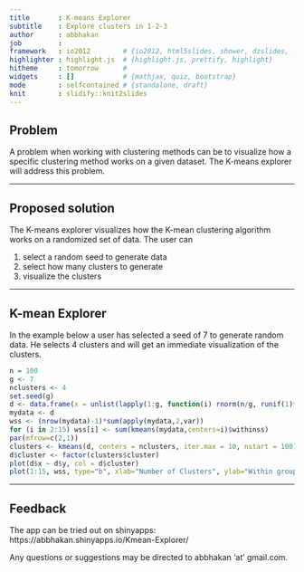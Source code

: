 ```yaml
---
title       : K-means Explorer
subtitle    : Explore clusters in 1-2-3
author      : abbhakan
job         : 
framework   : io2012        # {io2012, html5slides, shower, dzslides, ...}
highlighter : highlight.js  # {highlight.js, prettify, highlight}
hitheme     : tomorrow      # 
widgets     : []            # {mathjax, quiz, bootstrap}
mode        : selfcontained # {standalone, draft}
knit        : slidify::knit2slides
---
```


## Problem
A problem when working with clustering methods can be to visualize how a specific clustering method works on a given dataset.
The K-means explorer will address this problem.

--- 

## Proposed solution

The K-means explorer visualizes how the K-mean clustering algorithm works on a randomized set of data.
The user can 

<ol>
        <li>select a random seed to generate data</li>
        <li>select how many clusters to generate</li>
        <li>visualize the clusters</li>
</ol>

---

## K-mean Explorer

In the example below a user has selected a seed of 7 to generate random data. He selects 4 clusters and will get an immediate visualization of the clusters.

```r
n = 100
g <- 7
nclusters <- 4
set.seed(g)
d <- data.frame(x = unlist(lapply(1:g, function(i) rnorm(n/g, runif(1)*i^2))), y = unlist(lapply(1:g, function(i) rnorm(n/g, runif(1)*i^2))) )                        
mydata <- d
wss <- (nrow(mydata)-1)*sum(apply(mydata,2,var))
for (i in 2:15) wss[i] <- sum(kmeans(mydata,centers=i)$withinss)
par(mfrow=c(2,1))
clusters <- kmeans(d, centers = nclusters, iter.max = 10, nstart = 100)
d$cluster <- factor(clusters$cluster)        
plot(d$x ~ d$y, col = d$cluster)                        
plot(1:15, wss, type="b", xlab="Number of Clusters", ylab="Within groups sum of squares")

```


---

## Feedback

The app can be tried out on shinyapps:
https://abbhakan.shinyapps.io/Kmean-Explorer/

Any questions or suggestions may be directed to abbhakan 'at' gmail.com.


